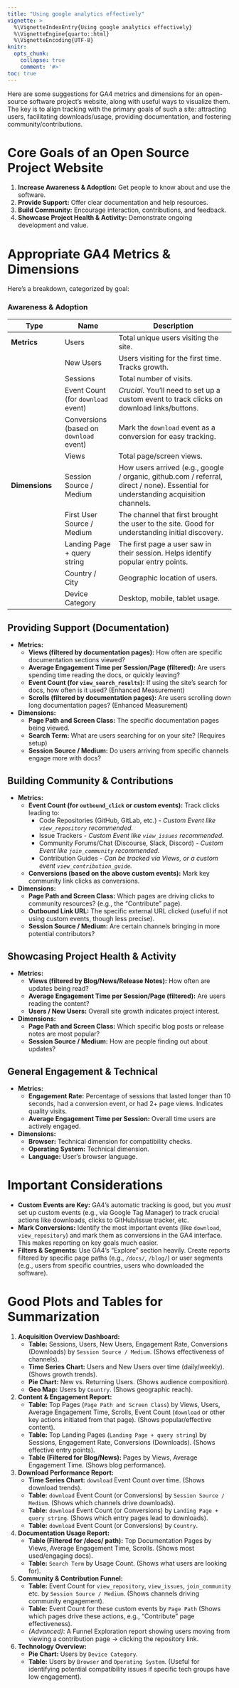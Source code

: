 ```yaml
---
title: "Using google analytics effectively"
vignette: >
  %\VignetteIndexEntry{Using google analytics effectively}
  %\VignetteEngine{quarto::html}
  %\VignetteEncoding{UTF-8}
knitr:
  opts_chunk:
    collapse: true
    comment: '#>'
toc: true
---
```


Here are some suggestions for GA4 metrics and dimensions for an open-source software project's website, along with useful ways to visualize them. The key is to align tracking with the primary goals of such a site: attracting users, facilitating downloads/usage, providing documentation, and fostering community/contributions.

# Core Goals of an Open Source Project Website

1.  **Increase Awareness & Adoption:** Get people to know about and use the software.
2.  **Provide Support:** Offer clear documentation and help resources.
3.  **Build Community:** Encourage interaction, contributions, and feedback.
4.  **Showcase Project Health & Activity:** Demonstrate ongoing development and value.

# Appropriate GA4 Metrics & Dimensions

Here's a breakdown, categorized by goal:

### Awareness & Adoption

| Type | Name | Description |
|------|------|-------------|
| **Metrics** | Users | Total unique users visiting the site. |
|  | New Users | Users visiting for the first time. Tracks growth. |
|  | Sessions | Total number of visits. |
|  | Event Count (for `download` event) | *Crucial*. You'll need to set up a custom event to track clicks on download links/buttons. |
|  | Conversions (based on `download` event) | Mark the `download` event as a conversion for easy tracking. |
|  | Views | Total page/screen views. |
| **Dimensions** | Session Source / Medium | How users arrived (e.g., google / organic, github.com / referral, direct / none). Essential for understanding acquisition channels. |
|  | First User Source / Medium | The channel that first brought the user to the site. Good for understanding initial discovery. |
|  | Landing Page + query string | The first page a user saw in their session. Helps identify popular entry points. |
|  | Country / City | Geographic location of users. |
|  | Device Category | Desktop, mobile, tablet usage. |

## Providing Support (Documentation)

* **Metrics:**
    * **Views (filtered by documentation pages):** How often are specific documentation sections viewed?
    * **Average Engagement Time per Session/Page (filtered):** Are users spending time reading the docs, or quickly leaving?
    * **Event Count (for `view_search_results`):** If using the site's search for docs, how often is it used? (Enhanced Measurement)
    * **Scrolls (filtered by documentation pages):** Are users scrolling down long documentation pages? (Enhanced Measurement)
* **Dimensions:**
    * **Page Path and Screen Class:** The specific documentation pages being viewed.
    * **Search Term:** What are users searching for on your site? (Requires setup)
    * **Session Source / Medium:** Do users arriving from specific channels engage more with docs?

## Building Community & Contributions

* **Metrics:**
    * **Event Count (for `outbound_click` or custom events):** Track clicks leading to:
        * Code Repositories (GitHub, GitLab, etc.) - *Custom Event like `view_repository` recommended.*
        * Issue Trackers - *Custom Event like `view_issues` recommended.*
        * Community Forums/Chat (Discourse, Slack, Discord) - *Custom Event like `join_community` recommended.*
        * Contribution Guides - *Can be tracked via Views, or a custom event `view_contribution_guide`.*
    * **Conversions (based on the above custom events):** Mark key community link clicks as conversions.
* **Dimensions:**
    * **Page Path and Screen Class:** Which pages are driving clicks to community resources? (e.g., the "Contribute" page).
    * **Outbound Link URL:** The specific external URL clicked (useful if not using custom events, though less precise).
    * **Session Source / Medium:** Are certain channels bringing in more potential contributors?

## Showcasing Project Health & Activity

* **Metrics:**
    * **Views (filtered by Blog/News/Release Notes):** How often are updates being read?
    * **Average Engagement Time per Session/Page (filtered):** Are users reading the content?
    * **Users / New Users:** Overall site growth indicates project interest.
* **Dimensions:**
    * **Page Path and Screen Class:** Which specific blog posts or release notes are most popular?
    * **Session Source / Medium:** How are people finding out about updates?

## General Engagement & Technical

* **Metrics:**
    * **Engagement Rate:** Percentage of sessions that lasted longer than 10 seconds, had a conversion event, or had 2+ page views. Indicates quality visits.
    * **Average Engagement Time per Session:** Overall time users are actively engaged.
* **Dimensions:**
    * **Browser:** Technical dimension for compatibility checks.
    * **Operating System:** Technical dimension.
    * **Language:** User's browser language.

# Important Considerations

* **Custom Events are Key:** GA4's automatic tracking is good, but you *must* set up custom events (e.g., via Google Tag Manager) to track crucial actions like downloads, clicks to GitHub/issue tracker, etc.
* **Mark Conversions:** Identify the most important events (like `download`, `view_repository`) and mark them as conversions in the GA4 interface. This makes reporting on key goals much easier.
* **Filters & Segments:** Use GA4's "Explore" section heavily. Create reports filtered by specific page paths (e.g., `/docs/`, `/blog/`) or user segments (e.g., users from specific countries, users who downloaded the software).


# Good Plots and Tables for Summarization

1.  **Acquisition Overview Dashboard:**
    * **Table:** Sessions, Users, New Users, Engagement Rate, Conversions (Downloads) by `Session Source / Medium`. (Shows effectiveness of channels).
    * **Time Series Chart:** Users and New Users over time (daily/weekly). (Shows growth trends).
    * **Pie Chart:** New vs. Returning Users. (Shows audience composition).
    * **Geo Map:** Users by `Country`. (Shows geographic reach).

2.  **Content & Engagement Report:**
    * **Table:** Top Pages (`Page Path and Screen Class`) by Views, Users, Average Engagement Time, Scrolls, Event Count (`download` or other key actions initiated from that page). (Shows popular/effective content).
    * **Table:** Top Landing Pages (`Landing Page + query string`) by Sessions, Engagement Rate, Conversions (Downloads). (Shows effective entry points).
    * **Table (Filtered for Blog/News):** Pages by Views, Average Engagement Time. (Shows blog performance).

3.  **Download Performance Report:**
    * **Time Series Chart:** `download` Event Count over time. (Shows download trends).
    * **Table:** `download` Event Count (or Conversions) by `Session Source / Medium`. (Shows which channels drive downloads).
    * **Table:** `download` Event Count (or Conversions) by `Landing Page + query string`. (Shows which entry pages lead to downloads).
    * **Table:** `download` Event Count (or Conversions) by `Country`.

4.  **Documentation Usage Report:**
    * **Table (Filtered for /docs/ path):** Top Documentation Pages by Views, Average Engagement Time, Scrolls. (Shows most used/engaging docs).
    * **Table:** `Search Term` by Usage Count. (Shows what users are looking for).

5.  **Community & Contribution Funnel:**
    * **Table:** Event Count for `view_repository`, `view_issues`, `join_community` etc. by `Session Source / Medium`. (Shows channels driving community engagement).
    * **Table:** Event Count for these custom events by `Page Path` (Shows which pages drive these actions, e.g., "Contribute" page effectiveness).
    * *(Advanced)*: A Funnel Exploration report showing users moving from viewing a contribution page -> clicking the repository link.

6.  **Technology Overview:**
    * **Pie Chart:** Users by `Device Category`.
    * **Table:** Users by `Browser` and `Operating System`. (Useful for identifying potential compatibility issues if specific tech groups have low engagement).
